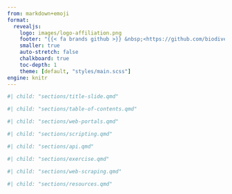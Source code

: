 ```yaml
---
from: markdown+emoji
format:
  revealjs:
    logo: images/logo-affiliation.png
    footer: "{{< fa brands github >}} &nbsp;<https://github.com/biodiversitydata/course-data-access>"
    smaller: true
    auto-stretch: false
    chalkboard: true
    toc-depth: 1
    theme: [default, "styles/main.scss"]
engine: knitr
---
```


<!-- Insert section 'Title slide' -->

```r
#| child: "sections/title-slide.qmd"
```


<!-- Insert section 'Table of contents' -->

```r
#| child: "sections/table-of-contents.qmd"
```


<!-- Insert section 'Web portals' -->

```r
#| child: "sections/web-portals.qmd"
```


<!-- Insert section 'Scripting' -->

```r
#| child: "sections/scripting.qmd"
```


<!-- Insert section 'API' -->

```r
#| child: "sections/api.qmd"
```


<!-- Insert section 'Exercise' -->

```r
#| child: "sections/exercise.qmd"
```


<!-- Insert section 'Web scraping' -->

```r
#| child: "sections/web-scraping.qmd"
```


<!-- Insert section 'Resources' -->

```r
#| child: "sections/resources.qmd"
```

